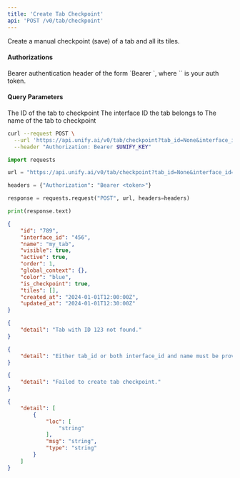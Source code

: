 ```yaml
---
title: 'Create Tab Checkpoint'
api: 'POST /v0/tab/checkpoint'
---
```

Create a manual checkpoint (save) of a tab and all its tiles.

#### Authorizations

<ParamField header="Authorization" type="string" required="true">
  Bearer authentication header of the form `Bearer <token>`, where `<token>` is your auth token.
</ParamField>

#### Query Parameters

<ParamField query="tab_id" type="string | null" >
The ID of the tab to checkpoint
</ParamField>

<ParamField query="interface_id" type="string | null" >
The interface ID the tab belongs to
</ParamField>

<ParamField query="name" type="string | null" >
The name of the tab to checkpoint
</ParamField>

<RequestExample>

```bash cURL
curl --request POST \
  --url 'https://api.unify.ai/v0/tab/checkpoint?tab_id=None&interface_id=None&name=None' \
  --header "Authorization: Bearer $UNIFY_KEY"
```

```python Python
import requests

url = "https://api.unify.ai/v0/tab/checkpoint?tab_id=None&interface_id=None&name=None"

headers = {"Authorization": "Bearer <token>"}

response = requests.request("POST", url, headers=headers)

print(response.text)
```

</RequestExample>
<ResponseExample>

```json 200
{
    "id": "789",
    "interface_id": "456",
    "name": "my_tab",
    "visible": true,
    "active": true,
    "order": 1,
    "global_context": {},
    "color": "blue",
    "is_checkpoint": true,
    "tiles": [],
    "created_at": "2024-01-01T12:00:00Z",
    "updated_at": "2024-01-01T12:30:00Z"
}
```

```json 404
{
    "detail": "Tab with ID 123 not found."
}
```

```json 400
{
    "detail": "Either tab_id or both interface_id and name must be provided."
}
```

```json 500
{
    "detail": "Failed to create tab checkpoint."
}
```

```json 422
{
    "detail": [
        {
            "loc": [
                "string"
            ],
            "msg": "string",
            "type": "string"
        }
    ]
}
```

</ResponseExample>
